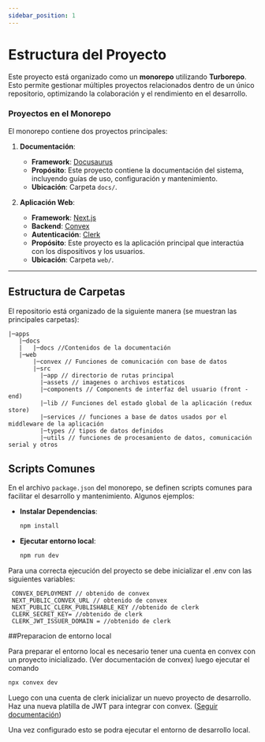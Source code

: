 ```yaml
---
sidebar_position: 1
---
```


# Estructura del Proyecto

Este proyecto está organizado como un **monorepo** utilizando **Turborepo**. Esto permite gestionar múltiples proyectos relacionados dentro de un único repositorio, optimizando la colaboración y el rendimiento en el desarrollo.

### Proyectos en el Monorepo

El monorepo contiene dos proyectos principales:

1. **Documentación**:

   - **Framework**: [Docusaurus](https://docusaurus.io/)
   - **Propósito**: Este proyecto contiene la documentación del sistema, incluyendo guías de uso, configuración y mantenimiento.
   - **Ubicación**: Carpeta `docs/`.

2. **Aplicación Web**:
   - **Framework**: [Next.js](https://nextjs.org/)
   - **Backend**: [Convex](https://www.convex.dev/)
   - **Autenticación**: [Clerk](https://clerk.dev/)
   - **Propósito**: Este proyecto es la aplicación principal que interactúa con los dispositivos y los usuarios.
   - **Ubicación**: Carpeta `web/`.

---

## Estructura de Carpetas

El repositorio está organizado de la siguiente manera (se muestran las principales carpetas):

```
|─apps
   |─docs
   |   |─docs //Contenidos de la documentación
   |─web
       |─convex // Funciones de comunicación con base de datos
       |─src
         |─app // directorio de rutas principal
         |─assets // imagenes o archivos estaticos
         |─components // Components de interfaz del usuario (front -end)
         |─lib // Funciones del estado global de la aplicación (redux store)
         |─services // funciones a base de datos usados por el middleware de la aplicación
         |─types // tipos de datos definidos
         |─utils // funciones de procesamiento de datos, comunicación serial y otros
```

## Scripts Comunes

En el archivo `package.json` del monorepo, se definen scripts comunes para facilitar el desarrollo y mantenimiento. Algunos ejemplos:

- **Instalar Dependencias**:
  ```bash
  npm install
  ```
- **Ejecutar entorno local**:

  ```bash
  npm run dev
  ```

Para una correcta ejecución del proyecto se debe inicializar el .env con las siguientes variables:

```
 CONVEX_DEPLOYMENT // obtenido de convex
 NEXT_PUBLIC_CONVEX_URL // obtenido de convex
 NEXT_PUBLIC_CLERK_PUBLISHABLE_KEY //obtenido de clerk
 CLERK_SECRET_KEY= //obtenido de clerk
 CLERK_JWT_ISSUER_DOMAIN = //obtenido de clerk
```

##Preparacion de entorno local

Para preparar el entorno local es necesario tener una cuenta en convex con un proyecto inicializado. (Ver documentación de convex)
luego ejecutar el comando

```bash
npx convex dev
```

Luego con una cuenta de clerk inicializar un nuevo proyecto de desarrollo.
Haz una nueva platilla de JWT para integrar con convex. ([Seguir documentación](https://docs.convex.dev/auth/clerk))

Una vez configurado esto se podra ejecutar el entorno de desarrollo local.
